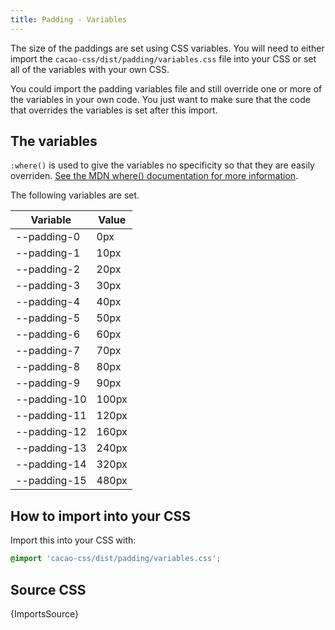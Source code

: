 ```yaml
---
title: Padding - Variables
---
```


The size of the paddings are set using CSS variables. You will need to either import the `cacao-css/dist/padding/variables.css` file into your CSS or set all of the variables with your own CSS.

You could import the padding variables file and still override one or more of the variables in your own code. You just want to make sure that the code that overrides the variables is set after this import.


## The variables

`:where()` is used to give the variables no specificity so that they are easily overriden. [See the MDN where() documentation for more information](https://developer.mozilla.org/en-US/docs/Web/CSS/:where).

The following variables are set.

| Variable | Value |
|----------|-------|
| --padding-0 | 0px |
| --padding-1 | 10px |
| --padding-2 | 20px |
| --padding-3 | 30px |
| --padding-4 | 40px |
| --padding-5 | 50px |
| --padding-6 | 60px |
| --padding-7 | 70px |
| --padding-8 | 80px |
| --padding-9 | 90px |
| --padding-10 | 100px |
| --padding-11 | 120px |
| --padding-12 | 160px |
| --padding-13 | 240px |
| --padding-14 | 320px |
| --padding-15 | 480px |

## How to import into your CSS

Import this into your CSS with:

```css
@import 'cacao-css/dist/padding/variables.css';
```

## Source CSS

<!-- markdownlint-disable -->

<CodeBlock language="css" title="padding/all.css">{ImportsSource}</CodeBlock>
